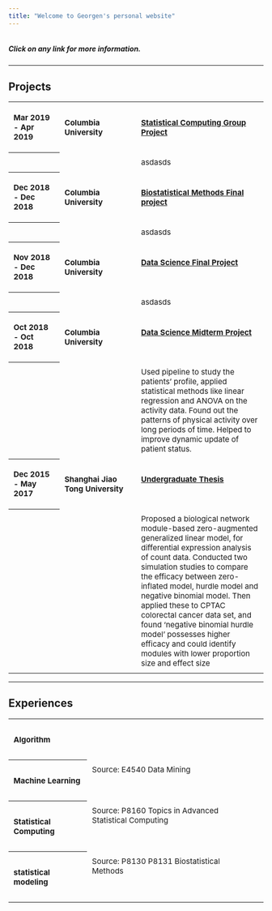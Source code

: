 ```yaml
---
title: "Welcome to Georgen's personal website"
---
```


```r

```

<style>
th {
  text-align: left;
}

th, td {
  padding: 10px;
  font-size: 15px;
}

td {
  vertical-align: top;
  height: 30px;
}

tr:hover {background-color: #f5f5f5;}
</style>

<h5>Click on any link for more information.</h5>

<hr />

<h2><b>Projects</b></h2>

<table>
<col width="20%">
<col width="30%">
<col width="50%">
<tr>
  <th>Mar 2019 - Apr 2019</th>
  <td><h4>Columbia University</h4></td>
  <td><h4><a href="https://github.com/valuntiny/p8160_group_project_2">Statistical Computing Group Project </a></h4></td>
</tr>
<tr>
  <th></th>
  <td></td>
  <td>asdasds</td>
</tr>
<tr>
  <th>Dec 2018 - Dec 2018</th>
  <td><h4>Columbia University</h4></td>
  <td><h4><a href="https://github.com/Raarbiarsan1899/p8130_bm_group4">Biostatistical Methods Final project </a></h4></td>
</tr>
<tr>
  <th></th>
  <td></td>
  <td>asdasds</td>
</tr>
<tr>
  <th>Nov 2018 - Dec 2018</th>
  <td><h4>Columbia University</h4></td>
  <td><h4><a href="http://shanj.tk/P8105_final_website.io/index.html">Data Science Final Project </a></h4></td>
</tr>
<tr>
  <th></th>
  <td></td>
  <td>asdasds</td>
</tr>
<tr>
  <th>Oct 2018 - Oct 2018</th>
  <td><h4>Columbia University</h4></td>
  <td><h4><a href="https://github.com/valuntiny/p8105_mtp_gw2383">Data Science Midterm Project </a></h4></td>
</tr>
<tr>
  <th></th>
  <td></td>
  <td>Used pipeline to study the patients' profile, applied statistical methods like linear regression and ANOVA on the activity data. Found out the patterns of physical activity over long periods of time. Helped to improve dynamic update of patient status.</td>
</tr>
<tr>
  <th>Dec 2015 - May 2017</th>
  <td><h4>Shanghai Jiao Tong University</h4></td>
  <td><h4><a href="http://cbb.sjtu.edu.cn/~jingli/webpages/guojing.html">Undergraduate Thesis </a></h4></td>
</tr>
<tr>
  <th></th>
  <td></td>
  <td>Proposed a biological network module-based zero-augmented generalized linear model, for differential expression analysis of count data. Conducted two simulation studies to compare the efficacy between zero-inflated model, hurdle model and negative binomial model. Then applied these to CPTAC colorectal cancer data set, and found 'negative binomial hurdle model' possesses higher efficacy and could identify modules with lower proportion size and effect size</td>
</tr>
</table>
<hr />

<h2><b>Experiences</b></h2>

<table>
<tr>
  <th><h4>Algorithm</h4></th>
  <td>
    
  </td>
  <td></td>
</tr>

<tr>
  <th><h4>Machine Learning</h4></th>
  <td>Source: E4540 Data Mining</td>
  <td><h4></h4></td>
</tr>

<tr>
  <th><h4>Statistical Computing</h4></th>
  <td>Source: P8160 Topics in Advanced Statistical Computing</td>
  <td><h4></h4></td>
</tr>

<tr>
  <th><h4>statistical modeling</h4></th>
  <td>Source: P8130 P8131 Biostatistical Methods</td>
  <td><h4></h4></td>
</tr>
</table>